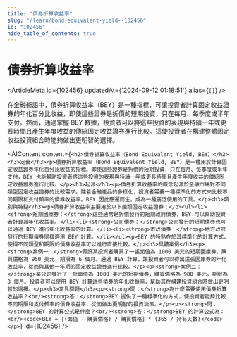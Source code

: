 ```yaml
---
title: "債券折算收益率"
slug: "/learn/bond-equivalent-yield--102456"
id: "102456"
hide_table_of_contents: true
---
```



# 債券折算收益率

<ArticleMeta id={102456} updatedAt={'2024-09-12 01:18:51'} alias={`[]`} />
<div className='border-solid border-b border-t-0 my-4 border-[var(--ifm-color-gray-300)]' />

在金融術語中，債券折算收益率（BEY）是一種指標，可讓投資者計算固定收益證券的年化百分比收益，即使這些證券是折價的短期投資，只在每月、每季度或半年支付。然而，通過掌握 BEY 數據，投資者可以將這些投資的表現與持續一年或更長時間且產生年度收益的傳統固定收益證券進行比較。這使投資者在構建整體固定收益投資組合時能夠做出更明智的選擇。

<AIContent content={`<h2>債券折算收益率（Bond Equivalent Yield, BEY）</h2><h3>定義</h3><p>債券折算收益率（Bond Equivalent Yield, BEY）是一種用於計算固定收益證券年化百分比收益的指標。即使這些證券是折價的短期投資，只在每月、每季度或半年支付，BEY 也能幫助投資者將這些投資的表現與持續一年或更長時間且產生年度收益的傳統固定收益證券進行比較。</p><h3>起源</h3><p>債券折算收益率的概念起源於金融市場對不同類型固定收益證券的比較需求。隨着金融產品的多樣化，投資者需要一種標準化的方式來比較不同期限和支付頻率的債券收益率。BEY 因此應運而生，成為一種廣泛使用的工具。</p><h3>類別與特點</h3><p>債券折算收益率主要用於以下幾類固定收益證券：</p><ul><li><strong>短期國庫券：</strong>這些通常是折價發行的短期政府債券，BEY 可以幫助投資者計算其年化收益率。</li><li><strong>公司債券：</strong>公司發行的短期債券也可以通過 BEY 進行年化收益率的計算。</li><li><strong>市政債券：</strong>地方政府發行的短期債券同樣適用 BEY 計算。</li></ul><p>BEY 的特點在於其標準化的計算方式，使得不同類型和期限的債券收益率可以進行直接比較。</p><h3>具體案例</h3><p><strong>案例一：</strong>假設某投資者購買了一張面值為 1000 美元的短期國庫券，購買價格為 950 美元，期限為 6 個月。通過 BEY 計算，該投資者可以得出這張國庫券的年化收益率，從而與其他一年期的固定收益證券進行比較。</p><p><strong>案例二：</strong>某公司發行了一批面值為 1000 美元的短期債券，購買價格為 980 美元，期限為 3 個月。投資者可以使用 BEY 計算這些債券的年化收益率，幫助其在構建投資組合時做出更明智的選擇。</p><h3>常見問題</h3><p><strong>問：</strong>為什麼需要使用債券折算收益率？<br/><strong>答：</strong>BEY 提供了一種標準化的方式，使投資者能夠比較不同期限和支付頻率的債券收益率，從而做出更明智的投資決策。</p><p><strong>問：</strong>BEY 的計算公式是什麼？<br/><strong>答：</strong>BEY 的計算公式為：<br/><code>BEY = [(面值 - 購買價格) / 購買價格] * (365 / 持有天數)</code></p>`} id={102456} />

